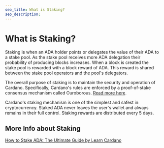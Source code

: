 ```yaml
---
seo_title: What is Staking?
seo_description:
---
```


# What is Staking?

Staking is when an ADA holder points or delegates the value of their ADA to a stake pool. As the stake pool receives more ADA delegation their probability of producing blocks increases. When a block is created the stake pool is rewarded with a block reward of ADA. This reward is shared between the stake pool operators and the pool's delegators.

The overall purpose of staking is to maintain the security and operation of Cardano. Specifically, Cardano's rules are enforced by a proof-of-stake consensus mechanism called Ouroborous. [Read more here](https://docs.cardano.org/learn/consensus-explained).

Cardano's staking mechanism is one of the simplest and safest in cryptocurrency. Staked ADA never leaves the user's wallet and always remains in their full control. Staking rewards are distributed every 5 days.  

## More Info about Staking
[How to Stake ADA: The Ultimate Guide by Learn Cardano](https://learncardano.io/how-to-easily-stake-ada-cardano-stake-pool/)